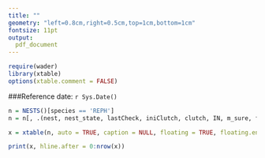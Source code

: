 ```yaml
---
title: ""
geometry: "left=0.8cm,right=0.5cm,top=1cm,bottom=1cm"
fontsize: 11pt
output:
  pdf_document
---
```


```r
require(wader)
library(xtable)
options(xtable.comment = FALSE)
```

###Reference date: `r Sys.Date()`

```r
n = NESTS()[species == 'REPH']
n = n[, .(nest, nest_state, lastCheck, iniClutch, clutch, IN, m_sure, f_sure)]

x = xtable(n, auto = TRUE, caption = NULL, floating = TRUE, floating.environment = "sidewaystable", latex.environments = "" )

print(x, hline.after = 0:nrow(x))

```






